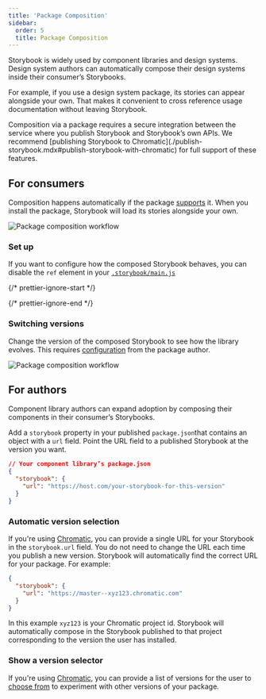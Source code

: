 ```yaml
---
title: 'Package Composition'
sidebar:
  order: 5
  title: Package Composition
---
```


Storybook is widely used by component libraries and design systems. Design system authors can automatically compose their design systems inside their consumer’s Storybooks.

For example, if you use a design system package, its stories can appear alongside your own. That makes it convenient to cross reference usage documentation without leaving Storybook.

<div class="aside">
  Composition via a package requires a secure integration between the service where you publish Storybook and Storybook’s own APIs. We recommend [publishing Storybook to Chromatic](./publish-storybook.mdx#publish-storybook-with-chromatic) for full support of these features.
</div>

## For consumers

Composition happens automatically if the package [supports](#for-authors) it. When you install the package, Storybook will load its stories alongside your own.

![Package composition workflow](./package-composition.png)

### Set up

If you want to configure how the composed Storybook behaves, you can disable the `ref` element in your [`.storybook/main.js`](../configure/overview.mdx#configure-story-rendering)

{/* prettier-ignore-start */}

<CodeSnippets path="storybook-main-disable-refs.md" />

{/* prettier-ignore-end */}

### Switching versions

Change the version of the composed Storybook to see how the library evolves. This requires [configuration](#show-a-version-selector) from the package author.

![Package composition workflow](../_assets/sharing/composition-versioning.png)

## For authors

Component library authors can expand adoption by composing their components in their consumer’s Storybooks.

Add a `storybook` property in your published `package.json`that contains an object with a `url` field. Point the URL field to a published Storybook at the version you want.

```json
// Your component library’s package.json
{
  "storybook": {
    "url": "https://host.com/your-storybook-for-this-version"
  }
}
```

### Automatic version selection

If you're using [Chromatic](./publish-storybook.mdx#publish-storybook-with-chromatic), you can provide a single URL for your Storybook in the `storybook.url` field. You do not need to change the URL each time you publish a new version. Storybook will automatically find the correct URL for your package. For example:

```json
{
  "storybook": {
    "url": "https://master--xyz123.chromatic.com"
  }
}
```

In this example `xyz123` is your Chromatic project id. Storybook will automatically compose in the Storybook published to that project corresponding to the version the user has installed.

### Show a version selector

If you're using [Chromatic](./publish-storybook.mdx#publish-storybook-with-chromatic), you can provide a list of versions for the user to [choose from](#switching-versions) to experiment with other versions of your package.

